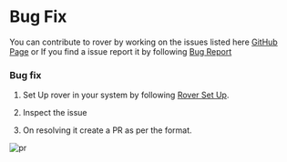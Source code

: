 #  Bug Fix


You can contribute to rover by working on the issues listed here [GitHub Page](https://github.com/antstackio/rover-cli/issues) or If you find a issue report it by  following [Bug Report](bug-report-or-feature-request)



### Bug fix

1. Set Up rover in your system by following [Rover Set Up](rover-set-up).

2. Inspect the issue 

3. On resolving it create a PR as per the format.

![pr](../.././assets/new-pr.png)


